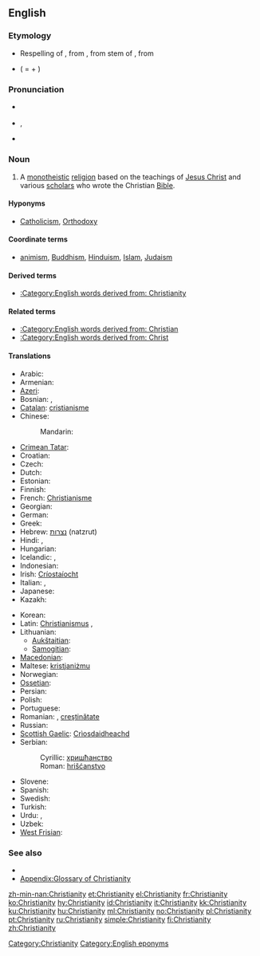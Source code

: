 ==English==

===Etymology===
*Respelling of {{etyl|enm|en}} {{term|cristente|lang=enm}}, from {{etyl|fro|en}} {{term|crestiente|lang=fro}}, from {{etyl|ML.|en}} stem of {{term|christianitas||lang=la}}, from {{etyl|la|en}} {{term|christianus|lang=la}}
* {{derv|en|Christian}} ( = {{base|en|Christ}} + {{morph|en|-ian}} ) {{suffix||ity}}

===Pronunciation===
* {{a|RP}} {{IPA|/ˌkrɪstiˈænɪti/}}
* {{a|US}} {{IPA|/ˌkrɪstʃiˈænɪti/}}, {{SAMPA|/%krIstSi"{nIti/}}
* {{audio|en-us-Christianity.ogg|Audio (US)}}

===Noun===
{{en-noun|-|Christianities}}

# A [[monotheistic]] [[religion]] based on the teachings of [[Jesus Christ]] and various [[scholar]]s who wrote the Christian [[Bible]].

====Hyponyms====
* {{sense|religion based on teaching of Christ}} [[Catholicism]], [[Orthodoxy]]

====Coordinate terms====
* {{sense|religion based on teaching of Christ}} [[animism]], [[Buddhism]], [[Hinduism]], [[Islam]], [[Judaism]]

====Derived terms====
* [[:Category:English words derived from: Christianity]]
====Related terms====
* [[:Category:English words derived from: Christian]]
* [[:Category:English words derived from: Christ]]

====Translations====
{{trans-top|monotheistic religion}}
* Arabic: {{t|ar|مسيحية|f|tr=masiHíyya|sc=Arab}}
* Armenian: {{t-|hy|քրիստոնեություն|tr=k’ristoneut’yun}}
* [[Azeri]]: {{t|az|xristianlıq|xs=Azeri}}
* Bosnian: {{t-|bs|hrišćanstvo|n}}, {{t-|bs|kršćanstvo|n}}
* [[Catalan]]: [[cristianisme]] {{m}}
* Chinese:
*: Mandarin: {{t-|cmn|基督教|tr=Jīdūjiào|sc=Hani}}
* [[Crimean Tatar]]: {{tø|crh|hristianlıq}}
* Croatian: {{t-|hr|kršćanstvo|n}}
* Czech: {{t-|cs|křesťanství|n}}
* Dutch: {{t-|nl|Christendom|n}}
* Estonian: {{t-|et|ristiusk}}
* Finnish: {{t+|fi|kristinusko}}
* French: [[Christianisme]]
* Georgian: {{t|ka|ქრისტიანობა|tr=k’ristianoba|sc=Geor|xs=Georgian}}
* German: {{t+|de|Christentum|n}}
* Greek: {{t|el|χριστιανισμός|m|tr=christianismós}}
* Hebrew: [[נצרות]] (natzrut) {{f}}
* Hindi: {{t-|hi|ईसाई धर्म|tr=īsāī dharm|xs=Hindi}}, {{t-|hi|ईसाइयत|tr=īsāiyat|xs=Hindi}}
* Hungarian: {{t+|hu|kereszténység}}
* Icelandic: {{t-|is|kristindómur|m}}, {{t+|is|kristni|f}}
* Indonesian: {{t-|id|Kristen|xs=Indonesian}}
* Irish: [[Críostaíocht]]
* Italian: {{t-|it|cristianità|f}}, {{t+|it|cristianesimo|m}}
* Japanese: {{t|ja|キリスト教|tr=Kirisuto-kyō|sc=Jpan}}
* Kazakh: {{t|kk|христиандық|sc=Cyrl|xs=Kazakh}}
{{trans-mid}}
* Korean: {{t|ko|기독교|tr=gidokgyo|sc=Kore}}
* Latin: [[Christianismus]] {{m}}, {{t|la|Christianitas}}
* Lithuanian:
** [[Aukštaitian]]: {{t+|lt|krikščionybė|f|xs=Lithuanian}}
** [[Samogitian]]: {{tø|bat-smg|krėkštiuonībė|f|xs=Samogitian}}
* [[Macedonian]]: {{t|mk|христијанство|n|tr=hristijánstvo}}
* Maltese: [[kristjaniżmu]]
* Norwegian: {{t|no|Kristendom|n}}
* [[Ossetian]]: {{tø|os|чырыстонад|sc=Cyrl}}
* Persian: {{t|fa|مسیحیت|tr=masihiyat|sc=fa-Arab}}
* Polish: {{t+|pl|chrześcijaństwo|n}}
* Portuguese: {{t+|pt|cristianismo}}
* Romanian: {{t-|ro|creştinism|n}}, [[creştin|creştinătate]] {{f}}
* Russian: {{t+|ru|христианство|n|tr=xristiánstvo}}
* [[Scottish Gaelic]]: [[Crìosdaidheachd]] {{f}}
* Serbian:
*: Cyrillic: [[хришћанство]] {{n}}
*: Roman: [[hrišćanstvo]] {{n}}
* Slovene: {{t+|sl|krščanstvo|n}}
* Spanish: {{t+|es|cristianismo|m}}
* Swedish: {{t|sv|kristendom|c}}
* Turkish: {{t+|tr|Hristiyanlık}}
* Urdu: {{t|ur|عیسائی مذہب|m|tr=īsāī maz'hab|sc=ur-Arab}}, {{t|ur|عیسائیت|tr='īsāiyat|sc=ur-Arab}}
* Uzbek: {{t|uz|xristianlik|xs=Uzbek}}
* [[West Frisian]]: {{t|fy|Kristendom|xs=West Frisian}}
{{trans-bottom}}

===See also===
* {{pedia}}
* [[Appendix:Glossary of Christianity]]

[[Category:Christianity]]
[[Category:English eponyms]]

[[zh-min-nan:Christianity]]
[[et:Christianity]]
[[el:Christianity]]
[[fr:Christianity]]
[[ko:Christianity]]
[[hy:Christianity]]
[[id:Christianity]]
[[it:Christianity]]
[[kk:Christianity]]
[[ku:Christianity]]
[[hu:Christianity]]
[[ml:Christianity]]
[[no:Christianity]]
[[pl:Christianity]]
[[pt:Christianity]]
[[ru:Christianity]]
[[simple:Christianity]]
[[fi:Christianity]]
[[zh:Christianity]]